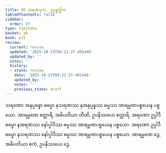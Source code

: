 ```yaml
---
title: 86 သရဏဒုက, ဥပ္ပန္နတ္တိက
tableOfContents: false
sidebar:
  order: 87
type: tipitaka
basket: ab
book: p15
review:
  current: review
  updated: '2025-10-23T09:21:27.491446'
  updated_by: ''
  notes: ''
  history:
  - state: review
    date: '2025-10-23T09:21:27.491446'
    updated_by: ''
    notes: ''
    previous_state: draft
---
```



<ReviewStatus review={frontmatter.review} showDetails={true} />

<HypothesisAnnotation frontmatter={frontmatter} />

<DynamicBreadcrumb />

<Division number="98" book="p15" e="ch" v="40" p="242">

<Paragraph number="271" book="p15">
သရဏော အနုပ္ပန္နော ဓမ္မော နသရဏဿ နအနုပ္ပန္နဿ ဓမ္မဿ အာရမ္မဏပစ္စယေန ပစ္စယော. အာရမ္မဏေ စတ္တာရိ, အဓိပတိယာ တီဏိ, ဥပနိဿယေ စတ္တာရိ.
</Paragraph>

<Paragraph number="272" book="p15">
အရဏော ဥပ္ပါဒီ ဓမ္မော နအရဏဿ နော်ပ္ပါဒိဿ ဓမ္မဿ အာရမ္မဏပစ္စယေန ပစ္စယော. အရဏော ဥပ္ပါဒီ ဓမ္မော နသရဏဿ နော်ပ္ပါဒိဿ ဓမ္မဿ အာရမ္မဏပစ္စယေန ပစ္စယော. အာရမ္မဏေ ဒွေ, အဓိပတိယာ ဧကံ, ဥပနိဿယေ ဒွေ.
</Paragraph>
</Division>